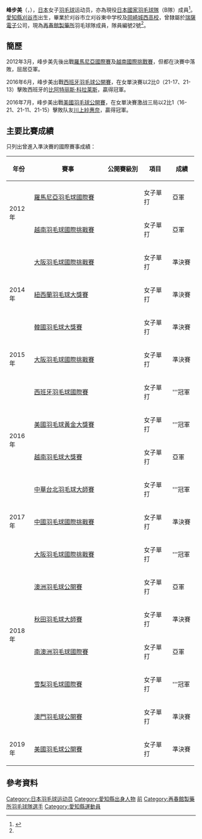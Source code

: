 {{noteTA|G1=Badminton}}
{{Infobox 羽球選手
| playername              = {{lang|ja|<small>みね あゆみ</small><br/><big>峰 歩美</big>}}<br/><small>({{lang|en|Mine Ayumi}})</small>
| image                   = 
| size                    = 
| caption                 = 
| birth_name              = 
| date_of_birth           = {{birth_date_and_age|1992|7|15}}<ref name="Saishunkan">{{cite web|title=選手・スタッフ紹介 峰　歩美 ミネ・アユミ|url=http://www.saishunkan-badminton.jp/archives/member/310|publisher=Saishunkan Co.Ltd.|access-date=2015-05-03|archive-url=https://web.archive.org/web/20150419215547/http://www.saishunkan-badminton.jp/archives/member/310|archive-date=2015-04-19|dead-url=yes}}{{ja}}</ref>
| place_of_birth          = {{JPN}}[[愛知縣|愛知縣]][[刈谷市|刈谷市]]<ref name="Saishunkan"/>
| height                  = {{height|m=1.52}}<ref name="Saishunkan"/>
| weight                  = 
| event                   = 女子單打
| country                 = {{JPN}}
| years_active            = 
| handedness              = 
| coach                   = 
| highest_ranking         = 第82位（女單）
| date_of_highest_ranking = 2014年12月11日<ref name="highest-ranking">[http://bwfcontent.tournamentsoftware.com/ranking/player.aspx?id=8923&player=118602 BWF World Ranking - Ranking of Ayumi MINE (69082)]{{en}}</ref>
| current_ranking         = 第116位（女單）
| date_of_current_ranking = 2015年4月30日<ref>[http://bwfcontent.tournamentsoftware.com/ranking/category.aspx?id=8923&category=473 BWF World Ranking - BWF世界排名榜 (4/30/2015) - Women's singles] {{Wayback|url=http://bwfcontent.tournamentsoftware.com/ranking/category.aspx?id=8923&category=473 |date=20200201072619 }}{{en}}</ref>
| played                  = 49勝–29負（女單）<br/>2勝–6負（女雙）
| titles                  = 
| bwf_profile             = 9E49CB32-59C3-4A96-8439-5D35CDBB19B8
| bwf_id                  = 69082
| updated                 = 2015年5月3日
}}
{{MedalTableTop}}
{{MedalSport | 女子[[羽毛球|羽毛球]]}}
{{MedalCountry | {{JPN}}}}
{{MedalCompetition | [[全日本綜合羽毛球錦標賽|全日本綜合羽毛球錦標賽]] }}
{{MedalCountry | {{flagicon|JPN}}熊本縣（再春館製薬所）}}
{{MedalBronze| [[2017年全日本綜合羽毛球錦標賽|2017年 東京都]] | 女子單打 }}
{{MedalCompetition | [[全日本少年羽毛球錦標賽|全日本少年羽毛球錦標賽]] }}
{{MedalCountry | {{flagicon|JPN}}愛知縣 }}
{{MedalGold  | 2008年 上尾市 | 女子單打 }}
{{MedalGold  | 2009年 東京都 | 女子單打 }}
{{MedalGold  | 2009年 東京都 | 女子雙打 }}
{{MedalBottom}}
'''峰步美'''（{{jpn|j=峰 歩美|kn=みね あゆみ|rm=Mine Ayumi}}，{{bd|1992年|7月15日}}），[[日本|日本]]女子[[羽毛球|羽毛球]]运动员，亦為現役[[日本國家羽毛球隊|日本國家羽毛球隊]]（B隊）成員<ref>{{ja}}{{cite web|title=２０１８年日本代表選手（ナショナルチーム）及びコーチについて (2018.6.1 所属訂正)|url=https://www.badminton.or.jp/national/2018/2018_national_member_0601.pdf|access-date=2018-07-10|archive-url=https://web.archive.org/web/20180710163415/https://www.badminton.or.jp/national/2018/2018_national_member_0601.pdf|archive-date=2018-07-10|dead-url=yes}}</ref>。[[愛知縣|愛知縣]][[刈谷市|刈谷市]]出生，畢業於刈谷市立刈谷東中学校及[[岡崎城西高校|岡崎城西高校]]，曾隸屬於[[瑞薩電子|瑞薩電子]]公司，現為[[再春館製藥所|再春館製藥所]]羽毛球隊成員，隊員編號2號<ref name="Saishunkan"/>。

==簡歷==
2012年3月，峰步美先後出戰[[2012年羅馬尼亞羽毛球國際賽|羅馬尼亞國際賽]]及[[2012年越南羽毛球國際挑戰賽|越南國際挑戰賽]]，但都在決賽中落敗，屈居亞軍。

2016年6月，峰步美出戰[[2016年西班牙羽毛球國際賽|西班牙羽毛球公開賽]]，在女單決賽以2比0（21-17、21-13）擊敗西班牙的[[比阿特丽斯·科拉莱斯|比阿特丽斯·科拉莱斯]]，贏得冠軍。

2016年7月，峰步美出戰[[2016年美國羽毛球黃金大獎賽|美國羽毛球公開賽]]，在女單決賽激战三局以2比1（16-21、21-11、21-15）擊敗队友[[川上紗惠奈|川上紗惠奈]]，贏得冠軍。

==主要比賽成績==
只列出曾進入準決賽的國際賽事成績：
{| class=wikitable style="text-align:center; font-size:small;" 
!width="50"|年份
!width="180"|賽事
!width="80"|公開賽級別
!width="60"|項目
!width="50"|成績
|-
!rowspan="2"|2012年
|[[2012年羅馬尼亞羽毛球國際賽|羅馬尼亞羽毛球國際賽]]
|{{BWFIS}}
|女子單打
|bgcolor="silver"|亞軍
|-
|[[2012年越南羽毛球國際挑戰賽|越南羽毛球國際挑戰賽]]
|{{BWFIC}}
|女子單打
|bgcolor="silver"|亞軍
|-
!rowspan="3"|2014年
|[[2014年大阪羽毛球國際挑戰賽|大阪羽毛球國際挑戰賽]]
|{{BWFIC}}
|女子單打
|bgcolor="#b8860b"|準決賽
|-
|[[2014年紐西蘭羽毛球大獎賽|紐西蘭羽毛球大獎賽]]
|{{BWFGP}}
|女子單打
|bgcolor="#b8860b"|準決賽
|-
|[[2014年韓國羽毛球大獎賽|韓國羽毛球大獎賽]]
|{{BWFGP}}
|女子單打
|bgcolor="#b8860b"|準決賽
|-
!rowspan="1"|2015年
|[[2015年大阪羽毛球國際挑戰賽|大阪羽毛球國際挑戰賽]]
|{{BWFIC}}
|女子單打
|bgcolor="#b8860b"|準決賽
|-
!rowspan="4"|2016年
|[[2016年西班牙羽毛球國際賽|西班牙羽毛球國際賽]]
|{{BWFIC}}
|女子單打
|bgcolor="gold"|'''冠軍
|-
|[[2016年美國羽毛球黃金大獎賽|美國羽毛球黃金大獎賽]]
|{{BWFGPG}}
|女子單打
|bgcolor="gold"|'''冠軍
|-
|[[2016年越南羽毛球大獎賽|越南羽毛球大獎賽]]
|{{BWFGP}}
|女子單打
|bgcolor="Silver"|亞軍
|-
|[[2016年中華台北羽球大師賽|中華台北羽毛球大師賽]]
|{{BWFGP}}
|女子單打
|bgcolor="gold"|'''冠軍
|-
!rowspan="1"|2017年
|[[2017年中國羽毛球國際挑戰賽|中國羽毛球國際挑戰賽]]
|{{BWFIC}}
|女子單打
|bgcolor="#b8860b"|準決賽
|-
!rowspan="6"|2018年
|[[2018年大阪羽毛球國際挑戰賽|大阪羽毛球國際挑戰賽]]
|{{BWFIC}}
|女子單打
|bgcolor="gold"|'''冠軍
|-
|[[2018年澳洲羽毛球公開賽|澳洲羽毛球公開賽]]
|{{BWF300}}
|女子單打
|bgcolor="silver"|亞軍
|-
|[[2018年秋田羽毛球大師賽|秋田羽毛球大師賽]]
|{{BWF100}}
|女子單打
|bgcolor="#b8860b"|準決賽
|-
|[[2018年南澳洲羽毛球國際賽|南澳洲羽毛球國際賽]]
|{{BWFIC}}
|女子單打
|bgcolor="silver"|亞軍
|-
|[[2018年雪梨羽毛球國際賽|雪梨羽毛球國際賽]]
|{{BWFIS}}
|女子單打
|bgcolor="gold"|'''冠軍
|-
|[[2018年澳門羽毛球公開賽|澳門羽毛球公開賽]]
|{{BWF300}}
|女子單打
|bgcolor="#b8860b"|準決賽
|-
!rowspan="1"|2019年
|[[2019年美國羽毛球公開賽|美國羽毛球公開賽]]
|{{BWF300}}
|女子單打
|bgcolor="#b8860b"|準決賽
|}
{{BWF賽事級別索引}}

==參考資料==
{{Reflist}}

{{DEFAULTSORT:Mine, Ayumi}}
[[Category:日本羽毛球运动员|Category:日本羽毛球运动员]]
[[Category:愛知縣出身人物|Category:愛知縣出身人物]]
[[Category:瑞薩羽毛球部選手|前]]
[[Category:再春館製藥所羽毛球隊選手|Category:再春館製藥所羽毛球隊選手]]
[[Category:愛知縣運動員|Category:愛知縣運動員]]